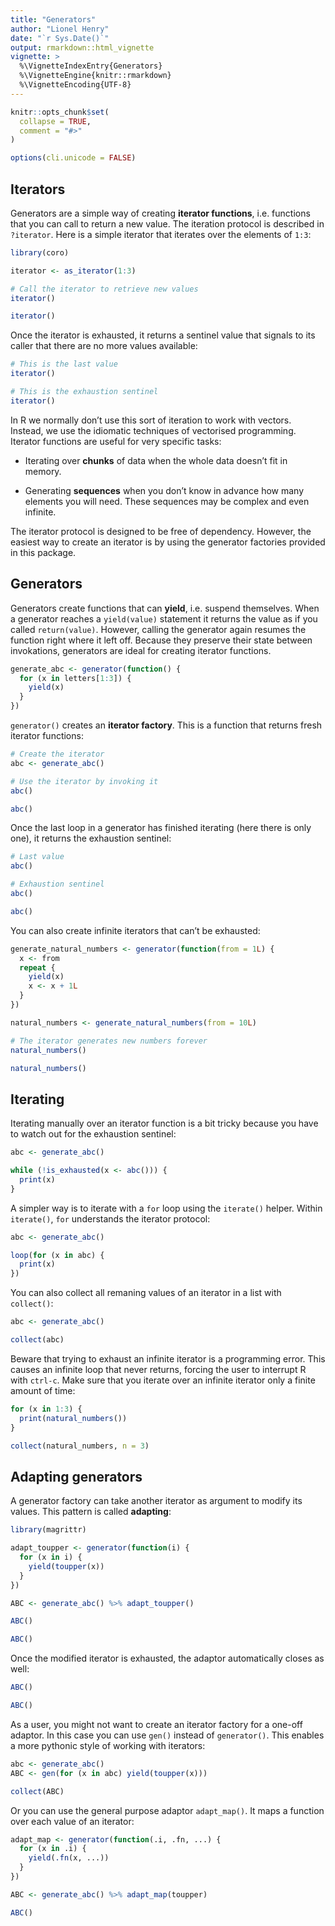 ```yaml
---
title: "Generators"
author: "Lionel Henry"
date: "`r Sys.Date()`"
output: rmarkdown::html_vignette
vignette: >
  %\VignetteIndexEntry{Generators}
  %\VignetteEngine{knitr::rmarkdown}
  %\VignetteEncoding{UTF-8}
---
```


```r
knitr::opts_chunk$set(
  collapse = TRUE,
  comment = "#>"
)

options(cli.unicode = FALSE)
```


## Iterators

Generators are a simple way of creating __iterator functions__, i.e. functions that you can call to return a new value. The iteration protocol is described in `?iterator`. Here is a simple iterator that iterates over the elements of `1:3`:

```r
library(coro)

iterator <- as_iterator(1:3)

# Call the iterator to retrieve new values
iterator()

iterator()
```

Once the iterator is exhausted, it returns a sentinel value that signals to its caller that there are no more values available:

```r
# This is the last value
iterator()

# This is the exhaustion sentinel
iterator()
```

In R we normally don't use this sort of iteration to work with vectors. Instead, we use the idiomatic techniques of vectorised programming. Iterator functions are useful for very specific tasks:

- Iterating over __chunks__ of data when the whole data doesn't fit in memory.

- Generating __sequences__ when you don't know in advance how many elements you will need. These sequences may be complex and even infinite.

The iterator protocol is designed to be free of dependency. However, the easiest way to create an iterator is by using the generator factories provided in this package.


## Generators

Generators create functions that can __yield__, i.e. suspend themselves. When a generator reaches a `yield(value)` statement it returns the value as if you called `return(value)`. However, calling the generator again resumes the function right where it left off. Because they preserve their state between invokations, generators are ideal for creating iterator functions.


```r
generate_abc <- generator(function() {
  for (x in letters[1:3]) {
    yield(x)
  }
})
```

`generator()` creates an __iterator factory__. This is a function that returns fresh iterator functions:

```r
# Create the iterator
abc <- generate_abc()

# Use the iterator by invoking it
abc()

abc()
```

Once the last loop in a generator has finished iterating (here there is only one), it returns the exhaustion sentinel:

```r
# Last value
abc()

# Exhaustion sentinel
abc()

abc()
```

You can also create infinite iterators that can't be exhausted:

```r
generate_natural_numbers <- generator(function(from = 1L) {
  x <- from
  repeat {
    yield(x)
    x <- x + 1L
  }
})

natural_numbers <- generate_natural_numbers(from = 10L)

# The iterator generates new numbers forever
natural_numbers()

natural_numbers()
```


## Iterating

Iterating manually over an iterator function is a bit tricky because you have to watch out for the exhaustion sentinel:

```r
abc <- generate_abc()

while (!is_exhausted(x <- abc())) {
  print(x)
}
```

A simpler way is to iterate with a `for` loop using the `iterate()` helper. Within `iterate()`, `for` understands the iterator protocol:

```r
abc <- generate_abc()

loop(for (x in abc) {
  print(x)
})
```

You can also collect all remaning values of an iterator in a list with `collect()`:

```r
abc <- generate_abc()

collect(abc)
```

Beware that trying to exhaust an infinite iterator is a programming error. This causes an infinite loop that never returns, forcing the user to interrupt R with `ctrl-c`. Make sure that you iterate over an infinite iterator only a finite amount of time:

```r
for (x in 1:3) {
  print(natural_numbers())
}

collect(natural_numbers, n = 3)
```


## Adapting generators

A generator factory can take another iterator as argument to modify its values. This pattern is called __adapting__:

```r
library(magrittr)

adapt_toupper <- generator(function(i) {
  for (x in i) {
    yield(toupper(x))
  }
})

ABC <- generate_abc() %>% adapt_toupper()

ABC()

ABC()
```

Once the modified iterator is exhausted, the adaptor automatically closes as well:

```r
ABC()

ABC()
```

As a user, you might not want to create an iterator factory for a one-off adaptor. In this case you can use `gen()` instead of `generator()`. This enables a more pythonic style of working with iterators:

```r
abc <- generate_abc()
ABC <- gen(for (x in abc) yield(toupper(x)))

collect(ABC)
```

Or you can use the general purpose adaptor `adapt_map()`. It maps a function over each value of an iterator:

```r
adapt_map <- generator(function(.i, .fn, ...) {
  for (x in .i) {
    yield(.fn(x, ...))
  }
})

ABC <- generate_abc() %>% adapt_map(toupper)

ABC()
```
